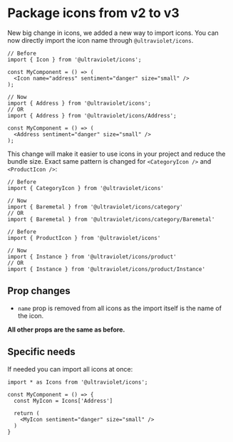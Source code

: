 
<Meta title="Icons/Migrations/Package icons from v2 to v3" />

# Package icons from v2 to v3

New big change in icons, we added a new way to import icons. You can now directly import the icon name through `@ultraviolet/icons`.

```tsx
// Before
import { Icon } from '@ultraviolet/icons';

const MyComponent = () => (
  <Icon name="address" sentiment="danger" size="small" />
);
```

```tsx
// Now
import { Address } from '@ultraviolet/icons';
// OR
import { Address } from '@ultraviolet/icons/Address';

const MyComponent = () => (
  <Address sentiment="danger" size="small" />
);
```

This change will make it easier to use icons in your project and reduce the bundle size.
Exact same pattern is changed for `<CategoryIcon />` and `<ProductIcon />`:

```tsx
// Before
import { CategoryIcon } from '@ultraviolet/icons'

// Now
import { Baremetal } from '@ultraviolet/icons/category'
// OR
import { Baremetal } from '@ultraviolet/icons/category/Baremetal'
```

```tsx
// Before
import { ProductIcon } from '@ultraviolet/icons'

// Now
import { Instance } from '@ultraviolet/icons/product'
// OR
import { Instance } from '@ultraviolet/icons/product/Instance'
```

## Prop changes

- `name` prop is removed from all icons as the import itself is the name of the icon.

**All other props are the same as before.**

## Specific needs

If needed you can import all icons at once:

```tsx
import * as Icons from '@ultraviolet/icons';

const MyComponent = () => {
  const MyIcon = Icons['Address']

  return (
    <MyIcon sentiment="danger" size="small" />
  )
}
```
